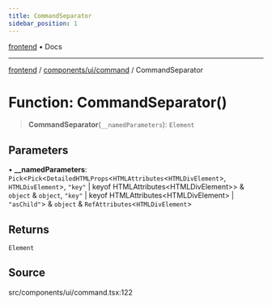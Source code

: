 ```yaml
---
title: CommandSeparator
sidebar_position: 1
---
```


[frontend](../../../..) • Docs

***

[frontend](../../../..) / [components/ui/command](..) / CommandSeparator

# Function: CommandSeparator()

> **CommandSeparator**(`__namedParameters`): `Element`

## Parameters

• **\_\_namedParameters**: `Pick`\<`Pick`\<`DetailedHTMLProps`\<`HTMLAttributes`\<`HTMLDivElement`\>, `HTMLDivElement`\>, `"key"` \| keyof HTMLAttributes\<HTMLDivElement\>\> & `object` & `object`, `"key"` \| keyof HTMLAttributes\<HTMLDivElement\> \| `"asChild"`\> & `object` & `RefAttributes`\<`HTMLDivElement`\>

## Returns

`Element`

## Source

src/components/ui/command.tsx:122
